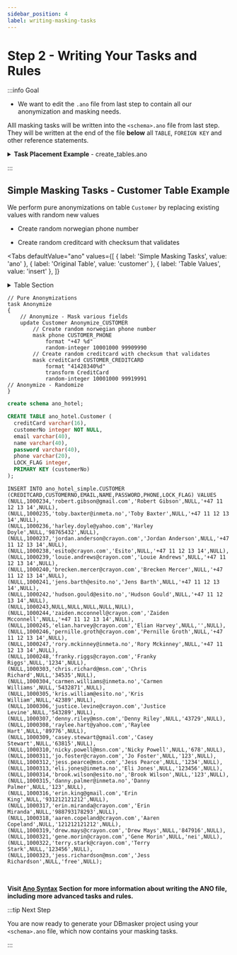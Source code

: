 ```yaml
---
sidebar_position: 4
label: writing-masking-tasks
---
```


# Step 2 - Writing Your Tasks and Rules

:::info Goal

- We want to edit the `.ano` file from last step to contain all our anonymization and masking needs.

Alll masking tasks will be written into the `<schema>.ano` file from last step. They will be written at the end of the file **below** all `TABLE`, `FOREIGN KEY` and other reference statements.

<details><summary><b>Task Placement Example</b> - create_tables.ano </summary>
<p>

```
table Room
	column ...
table RoomCategory
	column ...

foreign-key
   ...
   ...

/*
Here you need to add your tasks and anonymizations.

task MyTaskName
{
    // Anonymize - Mask various fields
    update CUSTOMER Anonymize_CUSTOMER
		// Create random name from list of firstnames and lastnames
        mask FULLNAME CUSTOMER_FULLNAME
            format "%s %s"
            file src/main/resources/firstname.txt random-order
            file src/main/resources/lastname.txt random-order
		// Create random norwegian phone number
		mask PHONE CUSTOMER_PHONE
			format "+47 %d"
			random-integer 10001000 99909990
        // Create random creditcard with checksum that validates
        mask CREDITCARD CUSTOMER_CREDITCARD
            format "41428340%d"
            transform CreditCard    // Run the CreditCard transformation to set correct checksum digits
            random-integer 10001000 99919991
}
*/
```

</p>
</details>

:::

## Simple Masking Tasks - Customer Table Example

We perform pure anonymizations on table `Customer` by replacing existing values with random new values

- Create random norwegian phone number

- Create random creditcard with checksum that validates


<Tabs
  defaultValue="ano"
  values={[
    { label: 'Simple Masking Tasks', value: 'ano' },
	{ label: 'Original Table', value: 'customer' },
	{ label: 'Table Values', value: 'insert' },
  ]}
>

<TabItem value="ano">

<details><summary>Table Section </summary>
<p>

```ano
table Customer
	column text creditCard
		size 16
	column integer customerNo
	column text email
		size 40
	column text name
		size 40
	column text password
		size 40
	column text phone
		size 20
	column integer LOCK_FLAG
	primary-key customerNo
```

</p>
</details>

```ano
// Pure Anonymizations
task Anonymize
{
	// Anonymize - Mask various fields
	update Customer Anonymize_CUSTOMER
		// Create random norwegian phone number
		mask phone CUSTOMER_PHONE
			format "+47 %d"
			random-integer 10001000 99909990
		// Create random creditcard with checksum that validates
		mask creditCard CUSTOMER_CREDITCARD
			format "41428340%d"
			transform CreditCard
			random-integer 10001000 99919991
// Anonymize - Randomize
}
```

</TabItem>

<TabItem value="customer">

```sql
create schema ano_hotel;

CREATE TABLE ano_hotel.Customer (
  creditCard varchar(16),
  customerNo integer NOT NULL,
  email varchar(40),
  name varchar(40),
  password varchar(40),
  phone varchar(20),
  LOCK_FLAG integer,
  PRIMARY KEY (customerNo)
);
```

</TabItem>

<TabItem value="insert">

```
INSERT INTO ano_hotel_simple.CUSTOMER (CREDITCARD,CUSTOMERNO,EMAIL,NAME,PASSWORD,PHONE,LOCK_FLAG) VALUES
(NULL,1000234,'robert.gibson@gmail.com','Robert Gibson',NULL,'+47 11 12 13 14',NULL),
(NULL,1000235,'toby.baxter@inmeta.no','Toby Baxter',NULL,'+47 11 12 13 14',NULL),
(NULL,1000236,'harley.doyle@yahoo.com','Harley Doyle',NULL,'98765432',NULL),
(NULL,1000237,'jordan.anderson@crayon.com','Jordan Anderson',NULL,'+47 11 12 13 14',NULL),
(NULL,1000238,'esito@crayon.com','Esito',NULL,'+47 11 12 13 14',NULL),
(NULL,1000239,'louie.andrews@crayon.com','Louie Andrews',NULL,'+47 11 12 13 14',NULL),
(NULL,1000240,'brecken.mercer@crayon.com','Brecken Mercer',NULL,'+47 11 12 13 14',NULL),
(NULL,1000241,'jens.barth@esito.no','Jens Barth',NULL,'+47 11 12 13 14',NULL),
(NULL,1000242,'hudson.gould@esito.no','Hudson Gould',NULL,'+47 11 12 13 14',NULL),
(NULL,1000243,NULL,NULL,NULL,NULL,NULL),
(NULL,1000244,'zaiden.mcconnell@crayon.com','Zaiden Mcconnell',NULL,'+47 11 12 13 14',NULL),
(NULL,1000245,'elian.harvey@crayon.com','Elian Harvey',NULL,'',NULL),
(NULL,1000246,'pernille.groth@crayon.com','Pernille Groth',NULL,'+47 11 12 13 14',NULL),
(NULL,1000247,'rory.mckinney@inmeta.no','Rory Mckinney',NULL,'+47 11 12 13 14',NULL),
(NULL,1000248,'franky.riggs@crayon.com','Franky Riggs',NULL,'1234',NULL),
(NULL,1000303,'chris.richard@msn.com','Chris Richard',NULL,'34535',NULL),
(NULL,1000304,'carmen.williams@inmeta.no','Carmen Williams',NULL,'5432871',NULL),
(NULL,1000305,'kris.william@esito.no','Kris William',NULL,'42389',NULL),
(NULL,1000306,'justice.levine@crayon.com','Justice Levine',NULL,'543289',NULL),
(NULL,1000307,'denny.riley@msn.com','Denny Riley',NULL,'43729',NULL),
(NULL,1000308,'raylee.hart@yahoo.com','Raylee Hart',NULL,'89776',NULL),
(NULL,1000309,'casey.stewart@gmail.com','Casey Stewart',NULL,'63815',NULL),
(NULL,1000310,'nicky.powell@msn.com','Nicky Powell',NULL,'678',NULL),
(NULL,1000311,'jo.foster@crayon.com','Jo Foster',NULL,'123',NULL),
(NULL,1000312,'jess.pearce@msn.com','Jess Pearce',NULL,'1234',NULL),
(NULL,1000313,'eli.jones@inmeta.no','Eli Jones',NULL,'123456',NULL),
(NULL,1000314,'brook.wilson@esito.no','Brook Wilson',NULL,'123',NULL),
(NULL,1000315,'danny.palmer@inmeta.no','Danny Palmer',NULL,'123',NULL),
(NULL,1000316,'erin.king@gmail.com','Erin King',NULL,'931212121212',NULL),
(NULL,1000317,'erin.miranda@crayon.com','Erin Miranda',NULL,'988793178293',NULL),
(NULL,1000318,'aaren.copeland@crayon.com','Aaren Copeland',NULL,'121212121212',NULL),
(NULL,1000319,'drew.mays@crayon.com','Drew Mays',NULL,'847916',NULL),
(NULL,1000321,'gene.morin@crayon.com','Gene Morin',NULL,'nei',NULL),
(NULL,1000322,'terry.stark@crayon.com','Terry Stark',NULL,'123456',NULL),
(NULL,1000323,'jess.richardson@msn.com','Jess Richardson',NULL,'free',NULL);
```

</TabItem>

</Tabs>

&nbsp;

**Visit [Ano Syntax](#) Section for more information about writing the ANO file, including more advanced tasks and rules.**

:::tip Next Step

You are now ready to generate your DBmasker project using your `<schema>.ano` file, which now contains your masking tasks.

:::
